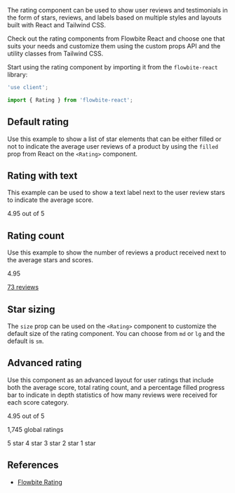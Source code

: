 
The rating component can be used to show user reviews and testimonials in the form of stars, reviews, and labels based on multiple styles and layouts built with React and Tailwind CSS.

Check out the rating components from Flowbite React and choose one that suits your needs and customize them using the custom props API and the utility classes from Tailwind CSS.

Start using the rating component by importing it from the `flowbite-react` library:

```jsx
'use client';

import { Rating } from 'flowbite-react';
```

## Default rating

Use this example to show a list of star elements that can be either filled or not to indicate the average user reviews of a product by using the `filled` prop from React on the `<Rating>` component.

<CodePreview title="Default rating">
  <Rating>
    <Rating.Star />
    <Rating.Star />
    <Rating.Star />
    <Rating.Star />
    <Rating.Star filled={false} />
  </Rating>
</CodePreview>

## Rating with text

This example can be used to show a text label next to the user review stars to indicate the average score.

<CodePreview title="Rating with text">
  <Rating>
    <Rating.Star />
    <Rating.Star />
    <Rating.Star />
    <Rating.Star />
    <Rating.Star filled={false} />
    <p className="ml-2 text-sm font-medium text-gray-500 dark:text-gray-400">4.95 out of 5</p>
  </Rating>
</CodePreview>

## Rating count

Use this example to show the number of reviews a product received next to the average stars and scores.

<CodePreview title="Rating count">
  <Rating>
    <Rating.Star />
    <p className="ml-2 text-sm font-bold text-gray-900 dark:text-white">4.95</p>
    <span className="mx-1.5 h-1 w-1 rounded-full bg-gray-500 dark:bg-gray-400"></span>
    <a href="#" className="text-sm font-medium text-gray-900 underline hover:no-underline dark:text-white">
      73 reviews
    </a>
  </Rating>
</CodePreview>

## Star sizing

The `size` prop can be used on the `<Rating>` component to customize the default size of the rating component. You can choose from `md` or `lg` and the default is `sm`.

<CodePreview title="Star sizing">
  <Rating>
    <Rating.Star />
    <Rating.Star />
    <Rating.Star />
    <Rating.Star />
    <Rating.Star filled={false} />
  </Rating>
  <Rating size="md">
    <Rating.Star />
    <Rating.Star />
    <Rating.Star />
    <Rating.Star />
    <Rating.Star filled={false} />
  </Rating>
  <Rating size="lg">
    <Rating.Star />
    <Rating.Star />
    <Rating.Star />
    <Rating.Star />
    <Rating.Star filled={false} />
  </Rating>
</CodePreview>

## Advanced rating

Use this component as an advanced layout for user ratings that include both the average score, total rating count, and a percentage filled progress bar to indicate in depth statistics of how many reviews were received for each score category.

<CodePreview title="Advanced rating">
  <Rating className="mb-2">
    <Rating.Star />
    <Rating.Star />
    <Rating.Star />
    <Rating.Star />
    <Rating.Star filled={false} />
    <p className="ml-2 text-sm font-medium text-gray-500 dark:text-gray-400">4.95 out of 5</p>
  </Rating>
  <p className="mb-4 text-sm font-medium text-gray-500 dark:text-gray-400">1,745 global ratings</p>
  <Rating.Advanced percentFilled={70} className="mb-2">
    5 star
  </Rating.Advanced>
  <Rating.Advanced percentFilled={17} className="mb-2">
    4 star
  </Rating.Advanced>
  <Rating.Advanced percentFilled={8} className="mb-2">
    3 star
  </Rating.Advanced>
  <Rating.Advanced percentFilled={4} className="mb-2">
    2 star
  </Rating.Advanced>
  <Rating.Advanced percentFilled={1}>1 star</Rating.Advanced>
</CodePreview>

## References

- [Flowbite Rating](https://flowbite.com/docs/components/rating/)
